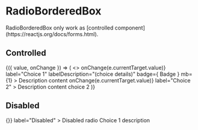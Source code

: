 
<Meta title="Components/RadioBorderedBox" component={RadioBorderedBox} />

# RadioBorderedBox

<Description>
  RadioBorderedBox only work as [controlled
  component](https://reactjs.org/docs/forms.html).
</Description>

## Controlled

<Canvas>
  <Story name="basic">
    <ControlValue value="choice-1">
      {({ value, onChange }) => (
        <>
          <RadioBorderedBox
            name="choice-1"
            checked={value === 'choice-1'}
            value="choice-1"
            onChange={e => onChange(e.currentTarget.value)}
            label="Choice 1"
            labelDescription="(choice details)"
            badge={
              <Badge size="xsmall" variant="info">
                Badge
              </Badge>
            }
            mb={1}
          >
            Description content
          </RadioBorderedBox>
          <RadioBorderedBox
            name="choice-2"
            checked={value === 'choice-2'}
            value="choice-2"
            onChange={e => onChange(e.currentTarget.value)}
            label="Choice 2"
          >
            Description content choice 2
          </RadioBorderedBox>
        </>
      )}
    </ControlValue>
  </Story>
</Canvas>

## Disabled

<Canvas>
  <Story name="disabled">
    <BlockList>
      <RadioBorderedBox
        value="disabled"
        name="radio-disabled"
        disabled
        onChange={() => {}}
        label="Disabled"
      >
        Disabled radio
      </RadioBorderedBox>
      <RadioBorderedBox
        checked={undefined}
        id="radiotest"
        label="Choice 1"
        name="radioborderedbox"
        value="choice1"
      >
        Choice 1 description
      </RadioBorderedBox>
    </BlockList>
  </Story>
</Canvas>
